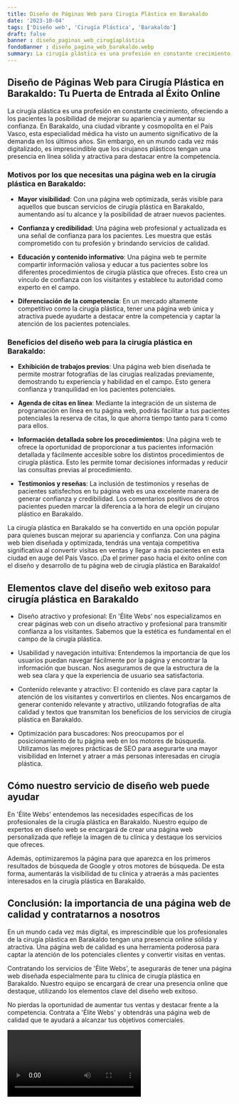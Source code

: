 ```yaml
---
title: Diseño de Páginas Web para Cirugía Plástica en Barakaldo
date: '2023-10-04'
tags: ['Diseño web', 'Cirugía Plástica', 'Barakaldo']
draft: false
banner : diseño_paginas_web_cirugíaplástica
fondoBanner : diseño_pagina_web_barakaldo.webp
summary: La cirugía plástica es una profesión en constante crecimiento, ofreciendo a los pacientes la posibilidad de mejorar su apariencia y aumentar su confianza. En Barakaldo, una ciudad vibrante y cosmopolita en el País Vasco, esta especialidad médica ha visto un aumento significativo de la demanda en los últimos años. Sin embargo, en un mundo cada vez más digitalizado, es imprescindible que los cirujanos plásticos tengan una presencia en línea sólida y atractiva para destacar entre la competencia.
---
```


## Diseño de Páginas Web para Cirugía Plástica en Barakaldo: Tu Puerta de Entrada al Éxito Online

La cirugía plástica es una profesión en constante crecimiento, ofreciendo a los pacientes la posibilidad de mejorar su apariencia y aumentar su confianza. En Barakaldo, una ciudad vibrante y cosmopolita en el País Vasco, esta especialidad médica ha visto un aumento significativo de la demanda en los últimos años. Sin embargo, en un mundo cada vez más digitalizado, es imprescindible que los cirujanos plásticos tengan una presencia en línea sólida y atractiva para destacar entre la competencia.

### Motivos por los que necesitas una página web en la cirugía plástica en Barakaldo:

- **Mayor visibilidad**: Con una página web optimizada, serás visible para aquellos que buscan servicios de cirugía plástica en Barakaldo, aumentando así tu alcance y la posibilidad de atraer nuevos pacientes.

- **Confianza y credibilidad**: Una página web profesional y actualizada es una señal de confianza para los pacientes. Les muestra que estás comprometido con tu profesión y brindando servicios de calidad.

- **Educación y contenido informativo**: Una página web te permite compartir información valiosa y educar a tus pacientes sobre los diferentes procedimientos de cirugía plástica que ofreces. Esto crea un vínculo de confianza con los visitantes y establece tu autoridad como experto en el campo.

- **Diferenciación de la competencia**: En un mercado altamente competitivo como la cirugía plástica, tener una página web única y atractiva puede ayudarte a destacar entre la competencia y captar la atención de los pacientes potenciales.

### Beneficios del diseño web para la cirugía plástica en Barakaldo:

- **Exhibición de trabajos previos**: Una página web bien diseñada te permite mostrar fotografías de las cirugías realizadas previamente, demostrando tu experiencia y habilidad en el campo. Esto genera confianza y tranquilidad en los pacientes potenciales.

- **Agenda de citas en línea**: Mediante la integración de un sistema de programación en línea en tu página web, podrás facilitar a tus pacientes potenciales la reserva de citas, lo que ahorra tiempo tanto para ti como para ellos.

- **Información detallada sobre los procedimientos**: Una página web te ofrece la oportunidad de proporcionar a tus pacientes información detallada y fácilmente accesible sobre los distintos procedimientos de cirugía plástica. Esto les permite tomar decisiones informadas y reducir las consultas previas al procedimiento.

- **Testimonios y reseñas**: La inclusión de testimonios y reseñas de pacientes satisfechos en tu página web es una excelente manera de generar confianza y credibilidad. Los comentarios positivos de otros pacientes pueden marcar la diferencia a la hora de elegir un cirujano plástico en Barakaldo.

La cirugía plástica en Barakaldo se ha convertido en una opción popular para quienes buscan mejorar su apariencia y confianza. Con una página web bien diseñada y optimizada, tendrás una ventaja competitiva significativa al convertir visitas en ventas y llegar a más pacientes en esta ciudad en auge del País Vasco. ¡Da el primer paso hacia el éxito online con el diseño y desarrollo de tu página web de cirugía plástica en Barakaldo!

<GifSeo />

<Cta />

## Elementos clave del diseño web exitoso para cirugía plástica en Barakaldo

- Diseño atractivo y profesional: En 'Élite Webs' nos especializamos en crear páginas web con un diseño atractivo y profesional para transmitir confianza a los visitantes. Sabemos que la estética es fundamental en el campo de la cirugía plástica.

- Usabilidad y navegación intuitiva: Entendemos la importancia de que los usuarios puedan navegar fácilmente por la página y encontrar la información que buscan. Nos aseguramos de que la estructura de la web sea clara y que la experiencia de usuario sea satisfactoria.

- Contenido relevante y atractivo: El contenido es clave para captar la atención de los visitantes y convertirlos en clientes. Nos encargamos de generar contenido relevante y atractivo, utilizando fotografías de alta calidad y textos que transmitan los beneficios de los servicios de cirugía plástica en Barakaldo.

- Optimización para buscadores: Nos preocupamos por el posicionamiento de tu página web en los motores de búsqueda. Utilizamos las mejores prácticas de SEO para asegurarte una mayor visibilidad en Internet y atraer a más personas interesadas en cirugía plástica.

## Cómo nuestro servicio de diseño web puede ayudar

En 'Élite Webs' entendemos las necesidades específicas de los profesionales de la cirugía plástica en Barakaldo. Nuestro equipo de expertos en diseño web se encargará de crear una página web personalizada que refleje la imagen de tu clínica y destaque los servicios que ofreces.

Además, optimizaremos la página para que aparezca en los primeros resultados de búsqueda de Google y otros motores de búsqueda. De esta forma, aumentarás la visibilidad de tu clínica y atraerás a más pacientes interesados en la cirugía plástica en Barakaldo.

## Conclusión: la importancia de una página web de calidad y contratarnos a nosotros

En un mundo cada vez más digital, es imprescindible que los profesionales de la cirugía plástica en Barakaldo tengan una presencia online sólida y atractiva. Una página web de calidad es una herramienta poderosa para captar la atención de los potenciales clientes y convertir visitas en ventas.

Contratando los servicios de 'Élite Webs', te asegurarás de tener una página web diseñada especialmente para tu clínica de cirugía plástica en Barakaldo. Nuestro equipo se encargará de crear una presencia online que destaque, utilizando los elementos clave del diseño web exitoso.

No pierdas la oportunidad de aumentar tus ventas y destacar frente a la competencia. Contrata a 'Élite Webs' y obtendrás una página web de calidad que te ayudará a alcanzar tus objetivos comerciales.

<Video />

<CtaBot job='Cirugía Plástica' city='Barakaldo'/>

<Gmaps query='Barakaldo+españa+maps' />